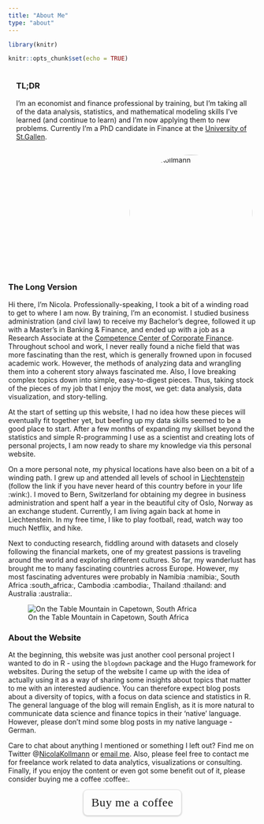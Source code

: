 ```yaml
---
title: "About Me"
type: "about"
---
```


```r
library(knitr)
```

```r
knitr::opts_chunk$set(echo = TRUE)
```

<style>
.tldr{display: flex; flex-direction: row-reverse; flex-wrap: wrap}
.imageCont{display: flex; flex-direction: row; flex-wrap: wrap; max-width: 100%; align-items: center; justify-content: center}
.imageCont img {max-width: 175px; height: 100%; object-fit: cover}
.imageCont figure{margin: 0 5px; height: 175px}
.headerImg{margin: 0 0.5rem; display: flex; justify-content: center; overflow: hidden; border-radius: 50%; width: 250px; height: 250px; border: 3px double var(--content); box-shadow: var(--mainShadow)}
.tldr-text{flex: 45%; margin: 0 1rem}
.headerImg img{width: 250px; margin: 0 auto; height: 250px; object-fit: cover; mix-blend-mode: normal}
</style>

<div class='tldr'>
<div class='tldr-text'>
### TL;DR
I'm an economist and finance professional by training, but I'm taking all of the data analysis, statistics, and mathematical modeling skills I've learned (and continue to learn) and I'm now applying them to new problems. Currently I'm a PhD candidate in Finance at the [University of St.Gallen](https://unisg.ch/). 
</div>
<div class='headerImg'>
![Nicola Kollmann](https://avatars3.githubusercontent.com/u/57948862?s=460&u=258033fc01717effe401fe98fa3bf70054d66d00&v=4){style="border-radius:50%"}

</div>
</div>
 
### The Long Version
Hi there, I’m Nicola. Professionally-speaking, I took a bit of a winding road to get to where I am now. By training, I’m an economist. I studied business administration (and civil law) to receive my Bachelor's degree, followed it up with a Master’s in Banking & Finance, and ended up with a job as a Research Associate at the [Competence Center of Corporate Finance](https://aca.unisg.ch/en/arbeitsgebiete/arnold). Throughout school and work, I never really found a niche field that was more fascinating than the rest, which is generally frowned upon in focused academic work. However, the methods of analyzing data and wrangling them into a coherent story always fascinated me. Also, I love breaking complex topics down into simple, easy-to-digest pieces. Thus, taking stock of the pieces of my job that I enjoy the most, we get: data analysis, data visualization, and story-telling. 

At the start of setting up this website, I had no idea how these pieces will eventually fit together yet, but beefing up my data skills seemed to be a good place to start. After a few months of expanding my skillset beyond the statistics and simple R-programming I use as a scientist and creating lots of personal projects, I am now ready to share my knowledge via this personal website.

On a more personal note, my physical locations have also been on a bit of a winding path. I grew up and attended all levels of school in [Liechtenstein](https://tourismus.li/en/) (follow the link if you have never heard of this country before in your life :wink:). I moved to Bern, Switzerland for obtaining my degree in business administration and spent half a year in the beautiful city of Oslo, Norway as an exchange student. Currently, I am living again back at home in Liechtenstein. In my free time, I like to play football, read, watch way too much Netflix, and hike. 

Next to conducting research, fiddling around with datasets and closely following the financial markets, one of my greatest passions is traveling around the world and exploring different cultures. So far, my wanderlust has brought me to many fascinating countries across Europe. However, my most fascinating adventures were probably in Namibia :namibia:, South Africa :south_africa:, Cambodia :cambodia:, Thailand :thailand: and Australia :australia:.

![On the Table Mountain in Capetown, South Africa](capetown.jpeg)

### About the Website

At the beginning, this website was just another cool personal project I wanted to do in R - using the `blogdown` package and the Hugo framework for websites. During the setup of the website I came up with the idea of actually using it as a way of sharing some insights about topics that matter to me with an interested audience. You can therefore expect blog posts about a diversity of topics, with a focus on data science and statistics in R. The general language of the blog will remain English, as it is more natural to communicate data science and finance topics in their 'native' language. However, please don't mind some blog posts in my native language - German.

Care to chat about anything I mentioned or something I left out? Find me on Twitter @[NicolaKollmann](www.twitter.com/NicolaKollmann) or [email me](mailto:nicola@kollmann.li). Also, please feel free to contact me for freelance work related to data analytics, visualizations or consulting. Finally, if you enjoy the content or even got some benefit out of it, please consider buying me a coffee :coffee:.

<style>
.bmc-button 
img{height: 34px !important;width: 35px !important;margin-bottom: 1px !important;box-shadow: none !important;border: none !important;vertical-align: middle !important;}
.bmc-button{padding: 7px 15px 7px 10px !important;line-height: 35px !important;height:51px !important;text-decoration: none !important;display:inline-flex !important;color:--content !important;background-color:--page !important;border-radius: 8px !important;border: 1px solid transparent !important;font-size: 24px !important;letter-spacing: 0.6px !important;box-shadow: 0px 1px 2px rgba(190, 190, 190, 0.5) !important;-webkit-box-shadow: 0px 1px 2px 2px rgba(190, 190, 190, 0.5) !important;margin: 0 auto !important;font-family:'Cookie', cursive !important;-webkit-box-sizing: border-box !important;box-sizing: border-box !important;}
.bmc-button:hover, .bmc-button:active, .bmc-button:focus {-webkit-box-shadow: 0px 1px 2px 2px rgba(190, 190, 190, 0.5) !important;text-decoration: none !important;box-shadow: 0px 1px 2px 2px rgba(190, 190, 190, 0.5) !important;opacity: 0.85 !important;color:#ffffff !important;}
</style>

<link href="https://fonts.googleapis.com/css?family=Cookie" rel="stylesheet">

<center><a class="bmc-button" target="_blank" href="https://www.buymeacoffee.com/nicolakollmann"><span style="margin-left:5px;font-size:24px !important;">Buy me a coffee</span></a></center>
